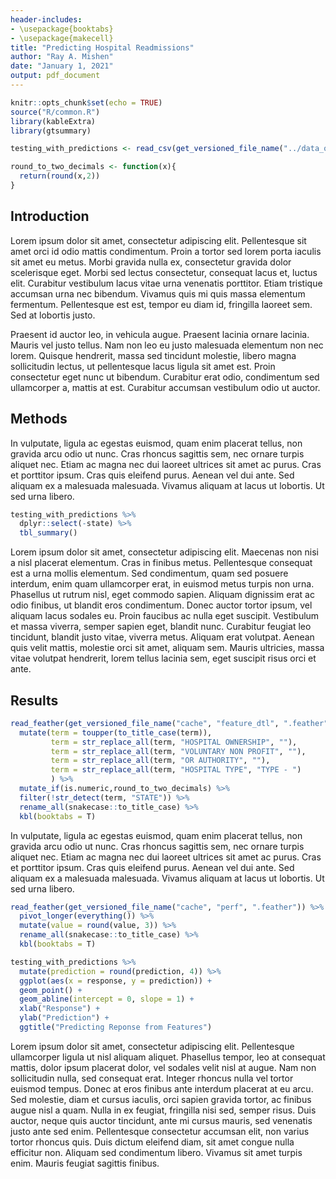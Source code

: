 ```yaml
---
header-includes:
- \usepackage{booktabs}
- \usepackage{makecell}
title: "Predicting Hospital Readmissions"
author: "Ray A. Mishen"
date: "January 1, 2021"
output: pdf_document
---
```


```r
knitr::opts_chunk$set(echo = TRUE)
source("R/common.R")
library(kableExtra)
library(gtsummary)

testing_with_predictions <- read_csv(get_versioned_file_name("../data_output", "testing_w_predictions", ".csv"))

round_to_two_decimals <- function(x){
  return(round(x,2))
}
```

## Introduction

Lorem ipsum dolor sit amet, consectetur adipiscing elit. Pellentesque sit amet orci id odio mattis condimentum. Proin a tortor sed lorem porta iaculis sit amet eu metus. Morbi gravida nulla ex, consectetur gravida dolor scelerisque eget. Morbi sed lectus consectetur, consequat lacus et, luctus elit. Curabitur vestibulum lacus vitae urna venenatis porttitor. Etiam tristique accumsan urna nec bibendum. Vivamus quis mi quis massa elementum fermentum. Pellentesque est est, tempor eu diam id, fringilla laoreet sem. Sed at lobortis justo.

Praesent id auctor leo, in vehicula augue. Praesent lacinia ornare lacinia. Mauris vel justo tellus. Nam non leo eu justo malesuada elementum non nec lorem. Quisque hendrerit, massa sed tincidunt molestie, libero magna sollicitudin lectus, ut pellentesque lacus ligula sit amet est. Proin consectetur eget nunc ut bibendum. Curabitur erat odio, condimentum sed ullamcorper a, mattis at est. Curabitur accumsan vestibulum odio ut auctor. 

## Methods

In vulputate, ligula ac egestas euismod, quam enim placerat tellus, non gravida arcu odio ut nunc. Cras rhoncus sagittis sem, nec ornare turpis aliquet nec. Etiam ac magna nec dui laoreet ultrices sit amet ac purus. Cras et porttitor ipsum. Cras quis eleifend purus. Aenean vel dui ante. Sed aliquam ex a malesuada malesuada. Vivamus aliquam at lacus ut lobortis. Ut sed urna libero. 

```r
testing_with_predictions %>% 
  dplyr::select(-state) %>% 
  tbl_summary() 
```

Lorem ipsum dolor sit amet, consectetur adipiscing elit. Maecenas non nisi a nisl placerat elementum. Cras in finibus metus. Pellentesque consequat est a urna mollis elementum. Sed condimentum, quam sed posuere interdum, enim quam ullamcorper erat, in euismod metus turpis non urna. Phasellus ut rutrum nisl, eget commodo sapien. Aliquam dignissim erat ac odio finibus, ut blandit eros condimentum. Donec auctor tortor ipsum, vel aliquam lacus sodales eu. Proin faucibus ac nulla eget suscipit. Vestibulum et massa viverra, semper sapien eget, blandit nunc. Curabitur feugiat leo tincidunt, blandit justo vitae, viverra metus. Aliquam erat volutpat. Aenean quis velit mattis, molestie orci sit amet, aliquam sem. Mauris ultricies, massa vitae volutpat hendrerit, lorem tellus lacinia sem, eget suscipit risus orci et ante.

## Results
```r
read_feather(get_versioned_file_name("cache", "feature_dtl", ".feather")) %>%
  mutate(term = toupper(to_title_case(term)),
         term = str_replace_all(term, "HOSPITAL OWNERSHIP", ""),
         term = str_replace_all(term, "VOLUNTARY NON PROFIT", ""),
         term = str_replace_all(term, "OR AUTHORITY", ""),
         term = str_replace_all(term, "HOSPITAL TYPE", "TYPE - ")
         ) %>%
  mutate_if(is.numeric,round_to_two_decimals) %>% 
  filter(!str_detect(term, "STATE")) %>%
  rename_all(snakecase::to_title_case) %>%
  kbl(booktabs = T)
```

In vulputate, ligula ac egestas euismod, quam enim placerat tellus, non gravida arcu odio ut nunc. Cras rhoncus sagittis sem, nec ornare turpis aliquet nec. Etiam ac magna nec dui laoreet ultrices sit amet ac purus. Cras et porttitor ipsum. Cras quis eleifend purus. Aenean vel dui ante. Sed aliquam ex a malesuada malesuada. Vivamus aliquam at lacus ut lobortis. Ut sed urna libero. 

```r
read_feather(get_versioned_file_name("cache", "perf", ".feather")) %>% 
  pivot_longer(everything()) %>% 
  mutate(value = round(value, 3)) %>% 
  rename_all(snakecase::to_title_case) %>%
  kbl(booktabs = T)
```

```r

testing_with_predictions %>%
  mutate(prediction = round(prediction, 4)) %>%
  ggplot(aes(x = response, y = prediction)) +
  geom_point() +
  geom_abline(intercept = 0, slope = 1) +
  xlab("Response") +
  ylab("Prediction") +
  ggtitle("Predicting Reponse from Features")
```

Lorem ipsum dolor sit amet, consectetur adipiscing elit. Pellentesque ullamcorper ligula ut nisl aliquam aliquet. Phasellus tempor, leo at consequat mattis, dolor ipsum placerat dolor, vel sodales velit nisl at augue. Nam non sollicitudin nulla, sed consequat erat. Integer rhoncus nulla vel tortor euismod tempus. Donec at eros finibus ante interdum placerat at eu arcu. Sed molestie, diam et cursus iaculis, orci sapien gravida tortor, ac finibus augue nisl a quam. Nulla in ex feugiat, fringilla nisi sed, semper risus. Duis auctor, neque quis auctor tincidunt, ante mi cursus mauris, sed venenatis justo ante sed enim. Pellentesque consectetur accumsan elit, non varius tortor rhoncus quis. Duis dictum eleifend diam, sit amet congue nulla efficitur non. Aliquam sed condimentum libero. Vivamus sit amet turpis enim. Mauris feugiat sagittis finibus. 
